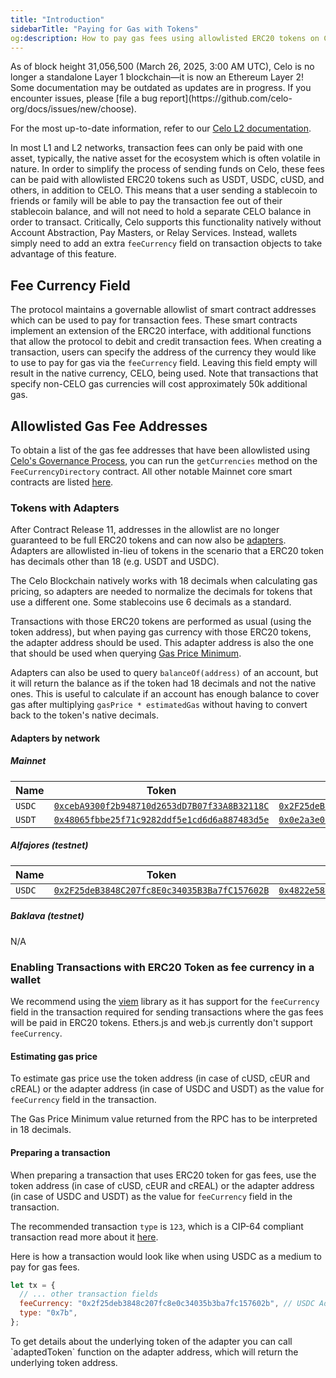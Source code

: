 ```yaml
---
title: "Introduction"
sidebarTitle: "Paying for Gas with Tokens"
og:description: How to pay gas fees using allowlisted ERC20 tokens on Celo.
---
```


<Warning>
As of block height 31,056,500 (March 26, 2025, 3:00 AM UTC), Celo is no longer a standalone Layer 1 blockchain—it is now an Ethereum Layer 2!
Some documentation may be outdated as updates are in progress. If you encounter issues, please [file a bug report](https://github.com/celo-org/docs/issues/new/choose).

For the most up-to-date information, refer to our [Celo L2 documentation](/build#celo-l2-mainnet).
</Warning>

In most L1 and L2 networks, transaction fees can only be paid with one asset, typically, the native asset for the ecosystem which is often volatile in nature. In order to simplify the process of sending funds on Celo, these fees can be paid with allowlisted ERC20 tokens such as USDT, USDC, cUSD, and others, in addition to CELO. This means that a user sending a stablecoin to friends or family will be able to pay the transaction fee out of their stablecoin balance, and will not need to hold a separate CELO balance in order to transact. Critically, Celo supports this functionality natively without Account Abstraction, Pay Masters, or Relay Services. Instead, wallets simply need to add an extra `feeCurrency` field on transaction objects to take advantage of this feature.

## Fee Currency Field

The protocol maintains a governable allowlist of smart contract addresses which can be used to pay for transaction fees. These smart contracts implement an extension of the ERC20 interface, with additional functions that allow the protocol to debit and credit transaction fees. When creating a transaction, users can specify the address of the currency they would like to use to pay for gas via the `feeCurrency` field. Leaving this field empty will result in the native currency, CELO, being used. Note that transactions that specify non-CELO gas currencies will cost approximately 50k additional gas.

## Allowlisted Gas Fee Addresses

To obtain a list of the gas fee addresses that have been allowlisted using [Celo's Governance Process](/what-is-celo/using-celo/protocol/governance/overview), you can run the `getCurrencies` method on the `FeeCurrencyDirectory` contract. All other notable Mainnet core smart contracts are listed [here](/contracts/core-contracts#celo-mainnet).

### Tokens with Adapters

After Contract Release 11, addresses in the allowlist are no longer guaranteed to be full ERC20 tokens and can now also be [adapters](https://github.com/celo-org/celo-monorepo/blob/release/core-contracts/11/packages/protocol/contracts-0.8/stability/FeeCurrencyAdapter.sol). Adapters are allowlisted in-lieu of tokens in the scenario that a ERC20 token has decimals other than 18 (e.g. USDT and USDC).

The Celo Blockchain natively works with 18 decimals when calculating gas pricing, so adapters are needed to normalize the decimals for tokens that use a different one. Some stablecoins use 6 decimals as a standard.

Transactions with those ERC20 tokens are performed as usual (using the token address), but when paying gas currency with those ERC20 tokens, the adapter address should be used. This adapter address is also the one that should be used when querying [Gas Price Minimum](/what-is-celo/about-celo-l1/protocol/transaction/gas-pricing).

Adapters can also be used to query `balanceOf(address)` of an account, but it will return the balance as if the token had 18 decimals and not the native ones. This is useful to calculate if an account has enough balance to cover gas after multiplying `gasPrice * estimatedGas` without having to convert back to the token's native decimals.

#### Adapters by network

##### Mainnet

| Name   | Token                                                                                                                       | Adapter                                                                                                                     |
| ------ | --------------------------------------------------------------------------------------------------------------------------- | --------------------------------------------------------------------------------------------------------------------------- |
| `USDC` | [`0xcebA9300f2b948710d2653dD7B07f33A8B32118C`](https://celoscan.io/address/0xcebA9300f2b948710d2653dD7B07f33A8B32118C#code) | [`0x2F25deB3848C207fc8E0c34035B3Ba7fC157602B`](https://celoscan.io/address/0x2F25deB3848C207fc8E0c34035B3Ba7fC157602B#code) |
| `USDT` | [`0x48065fbbe25f71c9282ddf5e1cd6d6a887483d5e`](https://celoscan.io/address/0x48065fbbe25f71c9282ddf5e1cd6d6a887483d5e#code) | [`0x0e2a3e05bc9a16f5292a6170456a710cb89c6f72`](https://celoscan.io/address/0x0e2a3e05bc9a16f5292a6170456a710cb89c6f72#code) |

##### Alfajores (testnet)

| Name   | Token                                                                                                                                 | Adapter                                                                                                                               |
| ------ | ------------------------------------------------------------------------------------------------------------------------------------- | ------------------------------------------------------------------------------------------------------------------------------------- |
| `USDC` | [`0x2F25deB3848C207fc8E0c34035B3Ba7fC157602B`](https://alfajores.celoscan.io/address/0x2f25deb3848c207fc8e0c34035b3ba7fc157602b#code) | [`0x4822e58de6f5e485eF90df51C41CE01721331dC0`](https://alfajores.celoscan.io/address/0x4822e58de6f5e485eF90df51C41CE01721331dC0#code) |

##### Baklava (testnet)

N/A

### Enabling Transactions with ERC20 Token as fee currency in a wallet

We recommend using the [viem](https://viem.sh/) library as it has support for the `feeCurrency` field in the transaction required for sending transactions where the gas fees will be paid in ERC20 tokens. Ethers.js and web.js currently don't support `feeCurrency`.

#### Estimating gas price

To estimate gas price use the token address (in case of cUSD, cEUR and cREAL) or the adapter address (in case of USDC and USDT) as the value for `feeCurrency` field in the transaction.

<Note>
The Gas Price Minimum value returned from the RPC has to be interpreted in 18 decimals.
</Note>

#### Preparing a transaction

When preparing a transaction that uses ERC20 token for gas fees, use the token address (in case of cUSD, cEUR and cREAL) or the adapter address (in case of USDC and USDT) as the value for `feeCurrency` field in the transaction.

The recommended transaction `type` is `123`, which is a CIP-64 compliant transaction read more about it [here](/what-is-celo/about-celo-l1/protocol/transaction/transaction-types).

Here is how a transaction would look like when using USDC as a medium to pay for gas fees.

```js
let tx = {
  // ... other transaction fields
  feeCurrency: "0x2f25deb3848c207fc8e0c34035b3ba7fc157602b", // USDC Adapter address
  type: "0x7b",
};
```

<Note>
To get details about the underlying token of the adapter you can call `adaptedToken` function on the adapter address, which will return the underlying token address.
</Note>